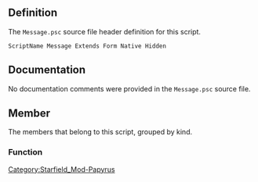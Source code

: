 {{Script_Object_Summary
| title = Message
| name = [[SFM:Script-Message|Message]]
| extends = [[SFM:Script-Form|Form]] → [[SFM:Script-ScriptObject|ScriptObject]]
| flags = Native, Hidden
}}


== Definition ==
The <code>Message.psc</code> source file header definition for this script.

<source lang="papyrus">
ScriptName Message Extends Form Native Hidden
</source>


== Documentation ==
No documentation comments were provided in the <code>Message.psc</code> source file.


== Member ==
The members that belong to this script, grouped by kind.

=== Function ===
{{Script_Object_Member_Summary
| title = Show
| script = [[SFM:Script-Message|Message]]
| name = [[SFM:Script-Message/Show|Show]]
| kind = Function
| flags = Native
| returns = int
| parameters = float afArg1 = 0.0, float afArg2 = 0.0, float afArg3 = 0.0, float afArg4 = 0.0, float afArg5 = 0.0, float afArg6 = 0.0, float afArg7 = 0.0, float afArg8 = 0.0, float afArg9 = 0.0
| documentation = Show this message on the screen, substituting the values as appropriate. If a message box, it will wait until the user closes the box
before returning - returning the button the user hit. If not a message box, or something went wrong, it will return -1
}}

{{Script_Object_Member_Summary
| title = ShowAsHelpMessage
| script = [[SFM:Script-Message|Message]]
| name = [[SFM:Script-Message/ShowAsHelpMessage|ShowAsHelpMessage]]
| kind = Function
| flags = Native
| parameters = string asEvent, float afDuration, float afInterval, int aiMaxTimes, string asContext = "", int aiPriority = 0, Message GamepadMsg = none
| documentation = Shows help message for a user action on screen.
}}

{{Script_Object_Member_Summary
| title = UnshowAsHelpMessage
| script = [[SFM:Script-Message|Message]]
| name = [[SFM:Script-Message/UnshowAsHelpMessage|UnshowAsHelpMessage]]
| kind = Function
| flags = Native
| documentation = Ends the showing of a help message and makes the message inactive.
}}

{{Script_Object_Member_Summary
| title = ClearHelpMessages
| script = [[SFM:Script-Message|Message]]
| name = [[SFM:Script-Message/ClearHelpMessages|ClearHelpMessages]]
| kind = Function
| flags = Native Global
| documentation = Hides the help message without marking it as "complete"
}}

{{Script_Object_Member_Summary
| title = ResetHelpMessage
| script = [[SFM:Script-Message|Message]]
| name = [[SFM:Script-Message/ResetHelpMessage|ResetHelpMessage]]
| kind = Function
| flags = Native Global
| parameters = string asEvent
| documentation = Resets help message status for an input event so a new message can be displayed for that event.
}}

{{Script_Object_Member_Summary
| title = AttachLoadDoors
| script = [[SFM:Script-Message|Message]]
| name = [[SFM:Script-Message/AttachLoadDoors|AttachLoadDoors]]
| kind = Function
| flags = Native
| parameters = ObjectReference[] aDoorRefsToAdd
| documentation = Assigns the given array of load doors to each option in the message respectively.  References passed must be of type door.
}}


[[Category:Starfield_Mod-Papyrus]]
